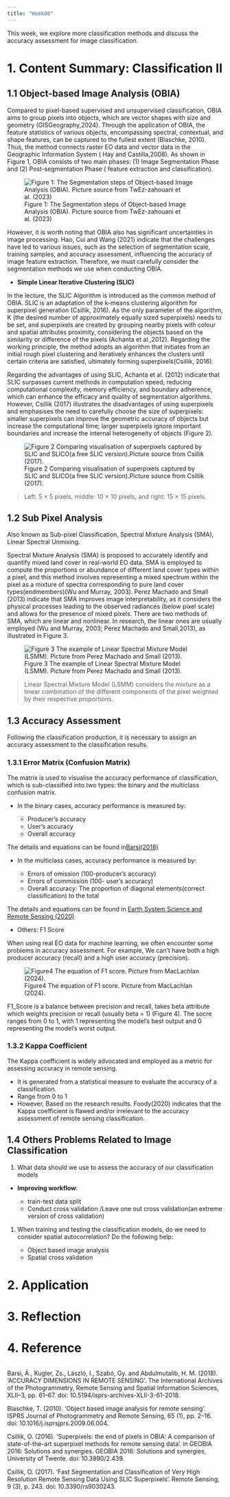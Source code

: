 ```yaml
---
title: "Week08"
---
```


This week, we explore more classification methods and discuss the accuracy assessment for image classification.

# 1. Content Summary: Classification II {.unnumbered}

## 1.1 Object-based Image Analysis (OBIA) {.unnumbered}

Compared to pixel-based supervised and unsupervised classification, OBIA aims to group pixels into objects, which are vector shapes with size and geometry (GISGeography,2024). Through the application of OBIA, the feature statistics of various objects, encompassing spectral, contextual, and shape features, can be captured to the fullest extent (Blaschke, 2010). Thus, the method connects raster EO data and vector data in the Geographic Information System ( Hay and Castilla,2008). As shown in Figure 1, OBIA consists of two main phases: (1) Image Segmentation Phase and (2) Post-segmentation Phase ( feature extraction and classification).

![Figure 1: The Segmentation steps of Object-based Image Analysis (OBIA). Picture source from TwEz-zahouani et al. (2023)](source/week08/Segmentation%20steps.jpg)

However, it is worth noting that OBIA also has significant uncertainties in image processing. Hao, Cui and Wang (2021) indicate that the challenges have led to various issues, such as the selection of segmentation scale, training samples, and accuracy assessment, influencing the accuracy of image feature extraction. Therefore, we must carefully consider the segmentation methods we use when conducting OBIA.

-   **Simple Linear Iterative Clustering (SLIC)**

In the lecture, the SLIC Algorithm is introduced as the common method of OBIA. SLIC is an adaptation of the k-means clustering algorithm for superpixel generation (Csillik, 2016). As the only parameter of the algorithm, K (the desired number of approximately equally sized superpixels) needs to be set, and superpixels are created by grouping nearby pixels with colour and spatial attributes proximity, considering the objects based on the similarity or difference of the pixels (Achanta et al.,2012). Regarding the working principle, the method adopts an algorithm that initiates from an initial rough pixel clustering and iteratively enhances the clusters until certain criteria are satisfied, ultimately forming superpixels(Csillik, 2016).

Regarding the advantages of using SLIC, Achanta et al. (2012) indicate that SLIC surpasses current methods in computation speed, reducing computational complexity, memory efficiency, and boundary adherence, which can enhance the efficacy and quality of segmentation algorithms. However, Csillik (2017) illustrates the disadvantages of using superpixels and emphasises the need to carefully choose the size of superpixels: smaller superpixels can improve the geometric accuracy of objects but increase the computational time; larger superpixels ignore important boundaries and increase the internal heterogeneity of objects (Figure 2).

![Figure 2 Comparing visualisation of superpixels captured by SLIC and SLICO(a free SLIC version).Picture source from Csillik (2017).](source/week08/SLIC.jpg)

> Left: 5 × 5 pixels, middle: 10 × 10 pixels, and right: 15 × 15 pixels.

## 1.2 Sub Pixel Analysis {.unnumbered}

Also known as Sub-pixel Classification, Spectral Mixture Analysis (SMA), Linear Spectral Unmixing.

Spectral Mixture Analysis (SMA) is proposed to accurately identify and quantify mixed land cover in real-world EO data. SMA is employed to compute the proportions or abundance of different land cover types within a pixel, and this method involves representing a mixed spectrum within the pixel as a mixture of spectra corresponding to pure land cover types(endmembers)(Wu and Murray, 2003). Perez Machado and Small (2013) indicate that SMA improves image interpretability, as it considers the physical processes leading to the observed radiances (below pixel scale) and allows for the presence of mixed pixels. There are two methods of SMA, which are linear and nonlinear. In research, the linear ones are usually employed (Wu and Murray, 2003; Perez Machado and Small,2013), as illustrated in Figure 3.

![Figure 3 The example of Linear Spectral Mixture Model (LSMM). Picture from Perez Machado and Small (2013).](source/week08/LSMM.png)

> Linear Spectral Mixture Model (LSMM) considers the mixture as a linear combination of the different components of the pixel weighted by their respective proportions.

## 1.3 Accuracy Assessment {.unnumbered}

Following the classification production, it is necessary to assign an accuracy assessment to the classification results.

### 1.3.1 Error Matrix (Confusion Matrix) {.unnumbered}

The matrix is used to visualise the accuracy performance of classification, which is sub-classified into two types: the binary and the multiclass confusion matrix.

-   In the binary cases, accuracy performance is measured by:

    -   Producer's accuracy
    -   User's accuracy
    -   Overall accuracy

The details and equations can be found in[Barsi(2018)](https://isprs-archives.copernicus.org/articles/XLII-3/61/2018/isprs-archives-XLII-3-61-2018.pdf)

-   In the multiclass cases, accuracy performance is measured by:

    -   Errors of omission (100-producer's accuracy)
    -   Errors of commission (100- user's accuracy)
    -   Overall accuracy: The proportion of diagonal elements(correct classification) to the total

The details and equations can be found in [Earth System Science and Remote Sensing (2020)](https://medium.com/@wenzhao.li1989/accuracy-assessment-d164e492274b)

-   Others: F1 Score

When using real EO data for machine learning, we often encounter some problems in accuracy assessment. For example, We can't have both a high producer accuracy (recall) and a high user accuracy (precision).

![Figure4 The equation of F1 score. Picture from MacLachlan (2024).](source/week08/F1.png)

F1_Score is a balance between precision and recall, takes beta attribute which weights precision or recall (usually beta = 1) (Figure 4). The socre ranges from 0 to 1, with 1 representing the model's best output and 0 representing the model's worst output.

### 1.3.2 Kappa Coefficient {.unnumbered}

The Kappa coefficient is widely advocated and employed as a metric for assessing accuracy in remote sensing.

-   It is generated from a statistical measure to evaluate the accuracy of a classification.
-   Range from 0 to 1
-   However, Based on the research results. Foody(2020) indicates that the Kappa coefficient is flawed and/or irrelevant to the accuracy assessment of remote sensing classification.

## 1.4 Others Problems Related to Image Classification {.unnumbered}

1.  What data should we use to assess the accuracy of our classification models

-   **Improving workflow**:

    -   train-test data split
    -   Conduct cross validation /Leave one out cross validation(an extreme version of cross validation)

1.  When training and testing the classification models, do we need to consider spatial autocorrelation? Do the following help:

    -   Object based image analysis
    -   Spatial cross validation

# 2. Application {.unnumbered}

# 3. Reflection {.unnumbered}

# 4. Reference {.unnumbered}

::: {style="overflow-y: scroll; height: 300px;"}
Barsi, Á., Kugler, Zs., László, I., Szabó, Gy. and Abdulmutalib, H. M. (2018). 'ACCURACY DIMENSIONS IN REMOTE SENSING'. The International Archives of the Photogrammetry, Remote Sensing and Spatial Information Sciences, XLII--3, pp. 61--67. doi: 10.5194/isprs-archives-XLII-3-61-2018.

Blaschke, T. (2010). 'Object based image analysis for remote sensing'. ISPRS Journal of Photogrammetry and Remote Sensing, 65 (1), pp. 2--16. doi: 10.1016/j.isprsjprs.2009.06.004.

Csillik, O. (2016). 'Superpixels: the end of pixels in OBIA: A comparison of state-of-the-art superpixel methods for remote sensing data'. in GEOBIA 2016: Solutions and synergies. GEOBIA 2016: Solutions and synergies, University of Twente. doi: 10.3990/2.439.

Csillik, O. (2017). 'Fast Segmentation and Classification of Very High Resolution Remote Sensing Data Using SLIC Superpixels'. Remote Sensing, 9 (3), p. 243. doi: 10.3390/rs9030243.

Earth System Science and Remote Sensing (2020 *Accuracy Assessment*. Available at: https://medium.com/@wenzhao.li1989/accuracy-assessment-d164e492274b (Assessed: 10 March 2024)

Ez-zahouani, B., Teodoro, A., El Kharki, O., Jianhua, L., Kotaridis, I., Yuan, X. and Ma, L. (2023). 'Remote sensing imagery segmentation in object-based analysis: A review of methods, optimization, and quality evaluation over the past 20 years'. Remote Sensing Applications: Society and Environment, 32, p. 101031. doi: 10.1016/j.rsase.2023.101031.

Foody, G. M. (2020). 'Explaining the unsuitability of the kappa coefficient in the assessment and comparison of the accuracy of thematic maps obtained by image classification'. Remote Sensing of Environment, 239, p. 111630. doi: 10.1016/j.rse.2019.111630.

GISGeography(2024) *Image Classification Techniques in Remote Sensing \[Infographic\]*. Available at: https://gisgeography.com/image-classification-techniques-remote-sensing/ (Assessed: 10 March 2024)

Hao, S., Cui, Y. and Wang, J. (2021). 'Segmentation Scale Effect Analysis in the Object-Oriented Method of High-Spatial-Resolution Image Classification'. Sensors, 21 (23), p. 7935. doi: 10.3390/s21237935.

Hay, G. J. and Castilla, G. (2008). 'Geographic object-based image analysis (GEOBIA): A new name for a new discipline'. in Blaschke, T., Lang, S., and Hay, Geoffrey J. (eds) *Object-based image analysis: Spatial concepts for knowledge-driven remote sensing applications*. Berlin, Heidelberg: Springer Berlin Heidelberg, pp. 75--89. doi: 10.1007/978-3-540-77058-9_4.

MacLachlan, A. (2024) *Remotely Sensing Cities and Environments. Lecture 7: Classification The Big Questions (Lecture 6 continued) and Accuracy.* Available at: https://andrewmaclachlan.github.io/CASA0023-lecture-7/?panelset1=data2#1 (Assessed: 10 March 2024)

Perez Machado, R. P. and Small, C. (2013). 'Identifying multi-decadal changes of the Sao Paulo urban agglomeration with mixed remote sensing techniques: Spectral mixture analysis and night lights'. \[object Object\]. doi: 10.12760/01-2013-2-03.

Wu, C. and Murray, A. T. (2003). 'Estimating impervious surface distribution by spectral mixture analysis'. Remote Sensing of Environment, 84 (4), pp. 493--505. doi: 10.1016/S0034-4257(02)00136-0.
:::
